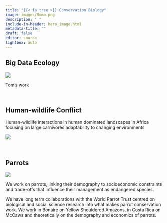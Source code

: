 ```yaml
---
title: "{{< fa tree >}} Conservation Biology"
image: images/Momo.png
description: " "
include-in-header: hero_image.html
metadata-title: ""
draft: false
editor: source
lightbox: auto
---
```


## <i class="fa-solid fa-globe"></i> Big Data Ecology
::: {.grid}

::: {.g-col-7}
![](images/Raptor.jpg)
:::

::: {.g-col-5}
Tom's work
:::

:::

<br>

## <i class="fa-solid fa-drumstick-bite"></i> Human-wildlife Conflict
::: {.grid}

::: {.g-col-5}
Human-wildlife interactions in human dominated landscapes in Africa focusing on large carnivores adaptability to changing environments
:::

::: {.g-col-7}
![](images/hyena.png)
:::

:::

<br>


## <i class="fa-solid fa-kiwi-bird"></i> Parrots
::: {.grid}

::: {.g-col-7}
![](images/Raptor.jpg)
:::

::: {.g-col-5}
We work on parrots, linking their demography to socioeconomic constraints and trade-offs that influence their management as endangered species. 

We have long term collaborations with the World Parrot Trust centred on biological and social science research into what makes parrot conservation work. We work in Bonaire on Yellow Shouldered Amazons, in Costa Rica on McCaws and theoretically on the demography and economics of parrots.
:::

:::

<br>
